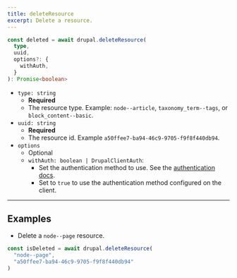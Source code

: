 ```yaml
---
title: deleteResource
excerpt: Delete a resource.
---
```


```ts
const deleted = await drupal.deleteResource(
  type,
  uuid,
  options?: {
    withAuth,
  }
): Promise<boolean>
```

- `type: string`
  - **Required**
  - The resource type. Example: `node--article`, `taxonomy_term--tags`, or `block_content--basic`.
- `uuid: string`
  - **Required**
  - The resource id. Example `a50ffee7-ba94-46c9-9705-f9f8f440db94`.
- `options`
  - Optional
  - `withAuth: boolean | DrupalClientAuth`:
    - Set the authentication method to use. See the [authentication docs](/docs/authentication).
    - Set to `true` to use the authentication method configured on the client.

---

## Examples

- Delete a `node--page` resource.

```ts
const isDeleted = await drupal.deleteResource(
  "node--page",
  "a50ffee7-ba94-46c9-9705-f9f8f440db94"
)
```
